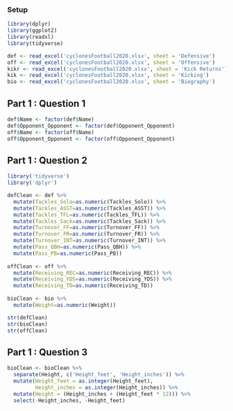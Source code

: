 
### Setup
```r
library(dplyr)
library(ggplot2)
library(readxl)
library(tidyverse)

def <- read_excel('cyclonesFootball2020.xlsx', sheet = 'Defensive')
off <- read_excel('cyclonesFootball2020.xlsx', sheet = 'Offensive')
kikr <- read_excel('cyclonesFootball2020.xlsx', sheet = 'Kick Returns')
kik <- read_excel('cyclonesFootball2020.xlsx', sheet = 'Kicking')
bio <- read_excel('cyclonesFootball2020.xlsx', sheet = 'Biography')
```

## Part 1 : Question 1
```R

def$Name <- factor(def$Name)
def$Opponent_Opponent <- factor(def$Opponent_Opponent)
off$Name <- factor(off$Name)
off$Opponent_Opponent <- factor(off$Opponent_Opponent)


```

## Part 1 : Question 2
```r
library('tidyverse')
library('dplyr')

defClean <- def %>%
  mutate(Tackles_Solo=as.numeric(Tackles_Solo)) %>%
  mutate(Tackles_ASST=as.numeric(Tackles_ASST)) %>%
  mutate(Tackles_TFL=as.numeric(Tackles_TFL)) %>%
  mutate(Tackles_Sack=as.numeric(Tackles_Sack)) %>%
  mutate(Turnover_FF=as.numeric(Turnover_FF)) %>%
  mutate(Turnover_FR=as.numeric(Turnover_FR)) %>%
  mutate(Turnover_INT=as.numeric(Turnover_INT)) %>%
  mutate(Pass_QBH=as.numeric(Pass_QBH)) %>%
  mutate(Pass_PB=as.numeric(Pass_PB))
  
offClean <- off %>%
  mutate(Receiving_REC=as.numeric(Receiving_REC)) %>%
  mutate(Receiving_YDS=as.numeric(Receiving_YDS)) %>%
  mutate(Receiving_TD=as.numeric(Receiving_TD))
  
bioClean <- bio %>%
  mutate(Weight=as.numeric(Weight))

str(defClean)
str(bioClean)
str(offClean)
```

## Part 1 : Question 3
```r
bioClean <- bioClean %>%
  separate(Height, c('Height_feet', 'Height_inches')) %>%
  mutate(Height_feet = as.integer(Height_feet), 
         Height_inches = as.integer(Height_inches)) %>%
  mutate(Height = (Height_inches + (Height_feet * 12))) %>%
  select(-Height_inches, -Height_feet)
```